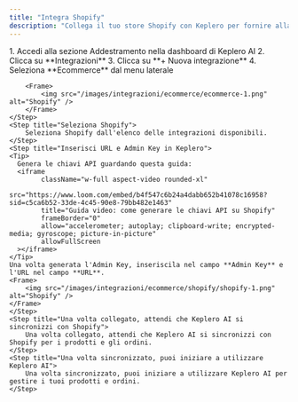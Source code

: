 ```yaml
---
title: "Integra Shopify"
description: "Collega il tuo store Shopify con Keplero per fornire alla tua AI tutti i dati necessari su prodotti e ordini"
---
```


<Steps>
    <Step title="Crea una nuova azione">
        1. Accedi alla sezione Addestramento nella dashboard di Keplero AI
        2. Clicca su **Integrazioni**
        3. Clicca su **+ Nuova integrazione**
        4. Seleziona **Ecommerce** dal menu laterale

        <Frame>
            <img src="/images/integrazioni/ecommerce/ecommerce-1.png" alt="Shopify" />
        </Frame>
    </Step>
    <Step title="Seleziona Shopify">
        Seleziona Shopify dall'elenco delle integrazioni disponibili.
    </Step>
    <Step title="Inserisci URL e Admin Key in Keplero">
    <Tip> 
      Genera le chiavi API guardando questa guida:
      <iframe
            className="w-full aspect-video rounded-xl"
            src="https://www.loom.com/embed/b4f547c6b24a4dabb652b41078c16958?sid=c5ca6b52-33de-4c45-90e8-79bb482e1463"
            title="Guida video: come generare le chiavi API su Shopify"
            frameBorder="0"
            allow="accelerometer; autoplay; clipboard-write; encrypted-media; gyroscope; picture-in-picture"
            allowFullScreen
      ></iframe>
    </Tip>
    Una volta generata l'Admin Key, inseriscila nel campo **Admin Key** e l'URL nel campo **URL**.
    <Frame>
        <img src="/images/integrazioni/ecommerce/shopify/shopify-1.png" alt="Shopify" />
    </Frame>
    </Step>
    <Step title="Una volta collegato, attendi che Keplero AI si sincronizzi con Shopify">
        Una volta collegato, attendi che Keplero AI si sincronizzi con Shopify per i prodotti e gli ordini.
    </Step>
    <Step title="Una volta sincronizzato, puoi iniziare a utilizzare Keplero AI">
        Una volta sincronizzato, puoi iniziare a utilizzare Keplero AI per gestire i tuoi prodotti e ordini.
    </Step>
</Steps>
